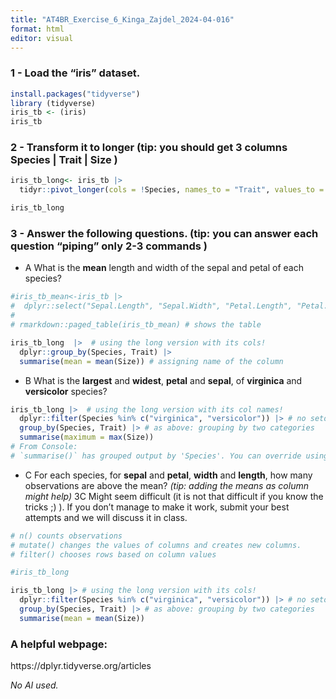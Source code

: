 ```yaml
---
title: "AT4BR_Exercise_6_Kinga_Zajdel_2024-04-016"
format: html
editor: visual
---
```


### 1 - Load the “iris” dataset.

```r
install.packages("tidyverse")
library (tidyverse)
iris_tb <- (iris)
iris_tb
```

### 2 - Transform it to longer (tip: you should get 3 columns Species \| Trait \| Size )

```r
iris_tb_long<- iris_tb |>
  tidyr::pivot_longer(cols = !Species, names_to = "Trait", values_to = "Size") 

iris_tb_long
```

### 3 - Answer the following questions. (tip: you can answer each question “piping” only 2-3 commands )

-   A What is the **mean** length and width of the sepal and petal of each species?

```r
#iris_tb_mean<-iris_tb |> 
#  dplyr::select("Sepal.Length", "Sepal.Width", "Petal.Length", "Petal.Width", #"Species", )
#
# rmarkdown::paged_table(iris_tb_mean) # shows the table

iris_tb_long  |>  # using the long version with its cols!
  dplyr::group_by(Species, Trait) |> 
  summarise(mean = mean(Size)) # assigning name of the column
```

-   B What is the **largest** and **widest**,  **petal** and **sepal**,  of **virginica** and **versicolor** species?

```r
iris_tb_long |>  # using the long version with its col names!
  dplyr::filter(Species %in% c("virginica", "versicolor")) |> # no setosa
  group_by(Species, Trait) |> # as above: grouping by two categories
  summarise(maximum = max(Size))
# From Console:
# `summarise()` has grouped output by 'Species'. You can override using the `.groups` argument.
```

-   C For each species, for **sepal** and **petal**, **width** and **length**,  how many observations are above the mean?*
(tip: adding the means as column might help)
*3C Might seem difficult (it is not that difficult if you know the tricks ;) ). If you don’t manage to make it work, submit your best attempts and we will discuss it in class.

```r
# n() counts observations
# mutate() changes the values of columns and creates new columns.
# filter() chooses rows based on column values

#iris_tb_long

iris_tb_long |> # using the long version with its cols!
  dplyr::filter(Species %in% c("virginica", "versicolor")) |> # no setosa
  group_by(Species, Trait) |> # as above: grouping by two categories
  summarise(mean = mean(Size))
```

### A helpful webpage:
https://dplyr.tidyverse.org/articles

*No AI used.*
